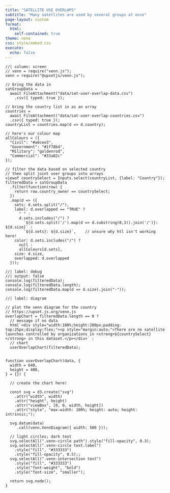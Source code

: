 ```yaml
---
title: "SATELLITE USE OVERLAPS"
subtitle: "Many satellites are used by several groups at once"
page-layout: custom
format:
  html:
    self-contained: true
theme: none
css: style/embed.css
execute:
  echo: false
---
```


```ojs
//| column: screen
// venn = require("venn.js");
venn = require("@upsetjs/venn.js");

// bring the data in
satGroupData =
  await FileAttachment("data/sat-user-overlap-data.csv")
    .csv({ typed: true });

// bring the country list in as an array
countries =
  await FileAttachment("data/sat-user-overlap-countries.csv")
  .csv({ typed: true });
countryList = countries.map(d => d.country);

// here's our colour map
allColours = ({
  "Civil": "#a6cee3",
  "Government": "#1f78b4",
  "Military": "goldenrod",
  "Commercial": "#33a02c"
});

// filter the data based on selected country
// then split joint user groups into arrays
viewof countrySelect = Inputs.select(countryList, {label: "Country"});
filteredData = satGroupData
  .filter(function(row) {
    return row.country_owner == countrySelect;
  })
  .map(d => ({
    sets: d.sets.split("/"),
    label: d.overlapped == "TRUE" ?
      " " :
      d.sets.includes("/") ?
        `${d.sets.split('/').map(d => d.substring(0,3)).join('/')}: ${d.size}` :
        `${d.sets}: ${d.size}`,    // unsure why htl isn't working here!
    color: d.sets.includes("/") ?
      null :
      allColours[d.sets],
    size: d.size,
    overlapped: d.overlapped
  }));
```

```ojs
//| label: debug
//| output: false
console.log(filteredData);
console.log(filteredData.length);
console.log(filteredData.map(d => d.size).join("-"));
```

```ojs
//| label: diagram

// plot the venn diagram for the country
// https://upset.js.org/venn.js
overlapChart = filteredData.length == 0 ?
  // message if no data
  html`<div style="width:100%;height:280px;padding-top:25px;display:flex;"><p style="margin:auto;">There are no satellite launches controlled by organizations in <strong>${countrySelect}</strong> in this dataset.</p></div>` :
  // chart
  userOverlapChart(filteredData);


function userOverlapChart(data, {
  width = 640,
  height = 400,
} = {}) {
  
  // create the chart here!
  
  const svg = d3.create("svg") 
    .attr("width", width)
    .attr("height", height)
    .attr("viewBox", [0, 0, width, height])
    .attr("style", "max-width: 100%; height: auto; height: intrinsic;");

  svg.datum(data)
     .call(venn.VennDiagram({ width: 500 }));

  // light circles; dark text
  svg.selectAll(".venn-circle path").style("fill-opacity", 0.3);
  svg.selectAll(".venn-circle text.label")
    .style("fill", "#333333")
    .style("fill-opacity", 0.5);;
  svg.selectAll(".venn-intersection text")
    .style("fill", "#333333")
    .style("font-weight", "bold")
    .style("font-size", "smaller");

  return svg.node();
}
```